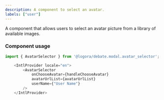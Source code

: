 ```yaml
---
description: A component to select an avatar.
labels: ["user"]
---
```



A component that allows users to select an avatar picture from a library of available images.

### Component usage

```js
import { AvatarSelector } from '@logora/debate.modal.avatar_selector';
```

```js
    <IntlProvider locale="en">
        <AvatarSelector
            onChooseAvatar={handleChooseAvatar}
            avatarUrlList={avatarUrlList}
            userName={"User Name"}
        />
    </IntlProvider>
```